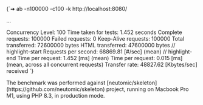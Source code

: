 
<CodeBlock language="sh">{`➜ ab -n100000 -c100 -k http://localhost:8080/

...

Concurrency Level:      100
Time taken for tests:   1.452 seconds
Complete requests:      100000
Failed requests:        0
Keep-Alive requests:    100000
Total transferred:      72600000 bytes
HTML transferred:       47600000 bytes
// highlight-start
Requests per second:    68869.81 [#/sec] (mean)
// highlight-end
Time per request:       1.452 [ms] (mean)
Time per request:       0.015 [ms] (mean, across all concurrent requests)
Transfer rate:          48827.62 [Kbytes/sec] received
`}</CodeBlock>

<Admonition type="info">
The benchmark was performed against [neutomic/skeleton](https://github.com/neutomic/skeleton) project, running on Macbook Pro M1, using PHP 8.3, in production mode.
</Admonition>
